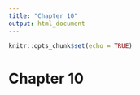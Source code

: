 ```yaml
---
title: "Chapter 10"
output: html_document
---
```


```r
knitr::opts_chunk$set(echo = TRUE)
```

# Chapter 10
